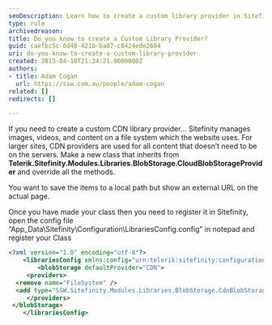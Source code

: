 ```yaml
---
seoDescription: Learn how to create a custom library provider in Sitefinity for efficient asset management.
type: rule
archivedreason:
title: Do you know to create a Custom Library Provider?
guid: caefbc5c-6d48-421b-ba07-c8424ede2604
uri: do-you-know-to-create-a-custom-library-provider
created: 2013-04-10T21:24:21.0000000Z
authors:
- title: Adam Cogan
  url: https://ssw.com.au/people/adam-cogan
related: []
redirects: []

---
```


If you need to create a custom CDN library provider... Sitefinity manages images, videos, and content on a file system which the website uses. For larger sites, CDN providers are used for all content that doesn’t need to be on the servers.
Make a new class that inherits from **Telerik.Sitefinity.Modules.Libraries.BlobStorage.CloudBlobStorageProvider** and override all the methods.

You want to save the items to a local path but show an external URL on the actual page.

Once you have made your class then you need to register it in Sitefinity, open the config file “App\_Data\Sitefinity\Configuration\LibrariesConfig.config” in notepad and register your Class

```xml
<?xml version="1.0" encoding="utf-8"?>
    <librariesConfig xmlns:config="urn:telerik:sitefinity:configuration" xmlns:type="urn:telerik:sitefinity:configuration:type" config:version="5.1.3270.0">
        <blobStorage defaultProvider="CDN">
     <providers>
  <remove name="FileSystem" />
  <add type="SSW.Sitefinity.Modules.Libraries.BlobStorage.CdnBlobStorageProvider" enabled="True" name="CDN" />
     </providers>
 </blobStorage>
    </librariesConfig>
```